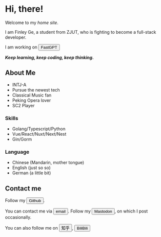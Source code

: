 # Hi, there!

<Avatar />

Welcome to my *home site*.

I am Finley Ge,
a student from 
<HoverComment comment="Zhejiang University of Technology">ZJUT</HoverComment>,
who is fighting to become a <HoverComment comment="frontend and backend, software and hardware">full-stack</HoverComment> developer.

I am working on <Button color="lightblue" link="https://fastgpt.run/"> FastGPT </Button>

***Keep learning, keep coding, keep thinking.***

## About Me

- <HoverComment comment="MBTI, Myers–Briggs Type Indicator">INTJ-A</HoverComment>
- Pursue the newest tech
- <HoverComment comment="Favorite composer is Bach">Classical Music</HoverComment> fan
- Peking Opera lover
- <HoverComment comment="Starcraft II">SC2</HoverComment> Player

### Skills

- Golang/Typescript/Python
- Vue/React/Nuxt/Next/Nest
- Gin/Gorm

### Language

- Chinese (Mandarin, mother tongue)
- English (just so so)
- German (a little bit)

## Contact me

Follow my <Button color="black" link="https://github.com/FinleyGe"> Github </Button>.

You can contact me via <Button color="pink" link="mailto:finleyge@qq.com"> email </Button>.
Follow my <Button color="#5A4DDF" link="https://g0v.social/@FinleyGe@g0v.social"> Mastodon </Button>,
on which I post occasionally.

You can also follow me on <Button color="#0751bc" link="https://www.zhihu.com/people/ge-jun-75-34"> 知乎 </Button>, 
<Button color="pink" link="https://space.bilibili.com/62847286"> BiliBili </Button>

